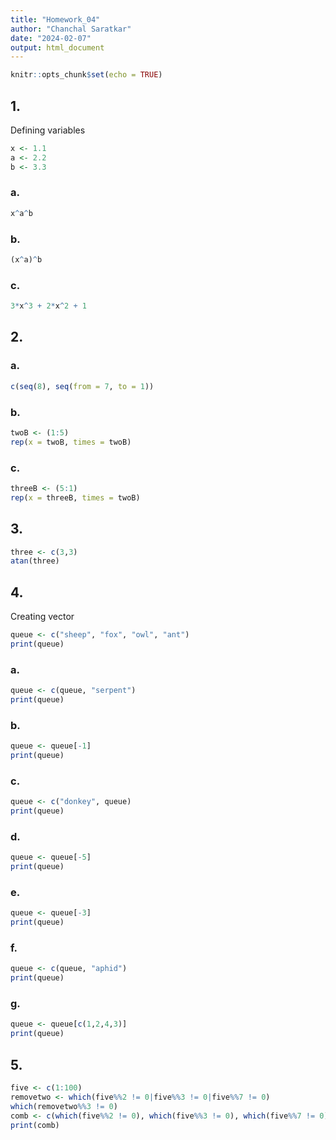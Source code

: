```yaml
---
title: "Homework_04"
author: "Chanchal Saratkar"
date: "2024-02-07"
output: html_document
---
```


```r
knitr::opts_chunk$set(echo = TRUE)
```
## 1.

Defining variables
```r
x <- 1.1
a <- 2.2
b <- 3.3
```

### a.
```r
x^a^b
```
### b.
```r
(x^a)^b
```

### c.
```r
3*x^3 + 2*x^2 + 1
```

## 2.

### a.
```r
c(seq(8), seq(from = 7, to = 1))
```

### b.
```r
twoB <- (1:5)
rep(x = twoB, times = twoB)
```

### c.
```r
threeB <- (5:1)
rep(x = threeB, times = twoB)
```

## 3. 

```r
three <- c(3,3)
atan(three)
```

## 4. 

Creating vector
```r
queue <- c("sheep", "fox", "owl", "ant")
print(queue)
```

### a.
```r
queue <- c(queue, "serpent")
print(queue)
```

### b.
```r
queue <- queue[-1]
print(queue)
```

### c.
```r
queue <- c("donkey", queue)
print(queue)
```

### d.
```r
queue <- queue[-5]
print(queue)
```

### e.
```r
queue <- queue[-3]
print(queue)
```

### f.
```r
queue <- c(queue, "aphid")
print(queue)
```

### g. 
```r
queue <- queue[c(1,2,4,3)]
print(queue)
```

## 5.

```r
five <- c(1:100)
removetwo <- which(five%%2 != 0|five%%3 != 0|five%%7 != 0)
which(removetwo%%3 != 0)
comb <- c(which(five%%2 != 0), which(five%%3 != 0), which(five%%7 != 0))
print(comb)
```

